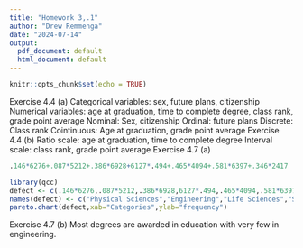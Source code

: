 ---
title: "Homework 3,.1"
author: "Drew Remmenga"
date: "2024-07-14"
output:
  pdf_document: default
  html_document: default
---

```{r setup, include=FALSE}
knitr::opts_chunk$set(echo = TRUE)
```

\pagebreak
Exercise 4.4 (a)
Categorical variables: sex, future plans, citizenship
Numerical variables: age at graduation, time to complete degree, class rank, grade point average
Nominal: Sex, citizenship
Ordinal: future plans
Discrete: Class rank
Cointinuous: Age at graduation, grade point average
\clearpage
Exercise 4.4 (b)
Ratio scale: age at graduation, time to complete degree
Interval scale: class rank, grade point average
\clearpage
Exercise 4.7 (a)
```{r}
.146*6276+.087*5212+.386*6928+6127*.494+.465*4094+.581*6397+.346*2417
```
```{r}
library(qcc)
defect <- c(.146*6276,.087*5212,.386*6928,6127*.494,.465*4094,.581*6397,.346*2417)
names(defect) <- c("Physical Sciences","Engineering","Life Sciences","Social Sciences","Humanitites","Education","Professional Fields")
pareto.chart(defect,xab="Categories",ylab="frequency")
```
\clearpage
Exercise 4.7 (b)
Most degrees are awarded in education with very few in engineering. 